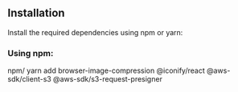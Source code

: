 ## Installation

Install the required dependencies using npm or yarn:

### Using npm:

npm/ yarn add browser-image-compression @iconify/react @aws-sdk/client-s3 @aws-sdk/s3-request-presigner
